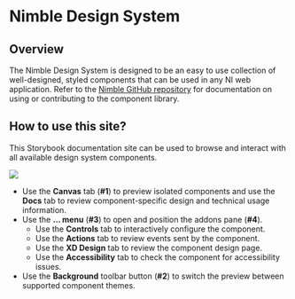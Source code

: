 
<Meta title="Getting Started" />

# Nimble Design System

## Overview

The Nimble Design System is designed to be an easy to use collection of well-designed, 
styled components that can be used in any NI web application. Refer to the 
[Nimble GitHub repository](https://github.com/ni/nimble) for documentation on using or 
contributing to the component library.

## How to use this site?

This Storybook documentation site can be used to browse and interact with all available 
design system components. 

<img src={overviewImage} />

- Use the **Canvas** tab (**#1**) to preview isolated components and use the **Docs** tab to review 
component-specific design and technical usage information. 
- Use the **… menu** (**#3**) to open and position the addons pane (**#4**). 
    - Use the **Controls** tab to interactively configure the component.
    - Use the **Actions** tab to review events sent by the component.
    - Use the **XD Design** tab to review the component design page.
    - Use the **Accessibility** tab to check the component for accessibility issues.
- Use the **Background** toolbar button (**#2**) to switch the preview between supported component themes.